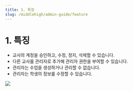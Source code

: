 ```yaml
---
title: 1. 특징
slug: /middlehigh/admin-guide/feature
---
```



# 1. 특징

- 교사의 계정을 승인하고, 수정, 정지, 삭제할 수 있습니다.
- 다른 교사를 관리자로 추가해 관리자 권한을 부여할 수 있습니다.
- 관리자는 수업을 생성하거나 관리할 수 없습니다.
- 관리자는 학생의 정보를 수정할 수 있습니다.

<Image src="/img/kr/elementary/admin/01-01.jpg" size="lg" />
